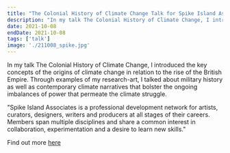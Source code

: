 ```yaml
---
title: "The Colonial History of Climate Change Talk for Spike Island Associates"
description: "In my talk The Colonial History of Climate Change, I introduced the key concepts of the origins of climate change in relation to the rise of the British Empire. Through examples of my research-art, I talked about military history as well as contemporary climate narratives that bolster the ongoing imbalances of power that permeate the climate struggle.  "
date: 2021-10-08
endDate: 2021-10-08
tags: ['talk']
image: './211008_spike.jpg'
---
```


In my talk The Colonial History of Climate Change, I introduced the key concepts of the origins of climate change in relation to the rise of the British Empire. Through examples of my research-art, I talked about military history as well as contemporary climate narratives that bolster the ongoing imbalances of power that permeate the climate struggle. 

"Spike Island Associates is a professional development network for artists, curators, designers, writers and producers at all stages of their careers. Members span multiple disciplines and share a common interest in collaboration, experimentation and a desire to learn new skills."

Find out more [here](https://www.spikeisland.org.uk/our-community/spike-island-associates/)